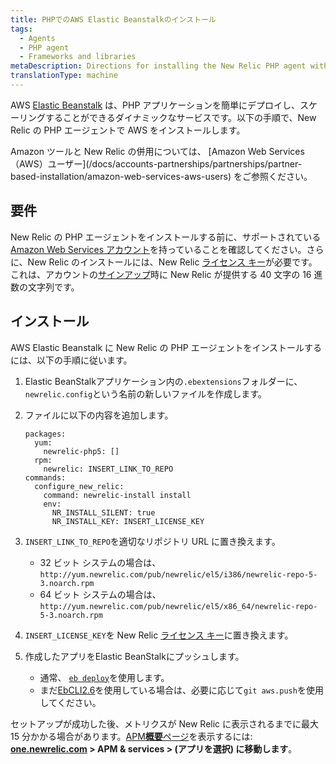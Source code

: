 ```yaml
---
title: PHPでのAWS Elastic Beanstalkのインストール
tags:
  - Agents
  - PHP agent
  - Frameworks and libraries
metaDescription: Directions for installing the New Relic PHP agent with Elastic Beanstalk.
translationType: machine
---
```


AWS [Elastic Beanstalk](https://aws.amazon.com/elasticbeanstalk) は、PHP アプリケーションを簡単にデプロイし、スケーリングすることができるダイナミックなサービスです。以下の手順で、New Relic の PHP エージェントで AWS をインストールします。

<Callout variant="tip">
  Amazon ツールと New Relic の併用については、 [Amazon Web Services（AWS）ユーザー](/docs/accounts-partnerships/partnerships/partner-based-installation/amazon-web-services-aws-users) をご参照ください。
</Callout>

## 要件

New Relic の PHP エージェントをインストールする前に、サポートされている[Amazon Web Services アカウント](http://aws.amazon.com/elasticbeanstalk/ "リンクが新しいウィンドウで開きます")を持っていることを確認してください。さらに、New Relic のインストールには、New Relic [ライセンス キー](/docs/apis/intro-apis/new-relic-api-keys/#license-key)が必要です。 これは、アカウントの[サインアップ](http://newrelic.com/signup "リンクが新しいウィンドウで開きます")時に New Relic が提供する 40 文字の 16 進数の文字列です。

## インストール

AWS Elastic Beanstalk に New Relic の PHP エージェントをインストールするには、以下の手順に従います。

1. Elastic BeanStalkアプリケーション内の`.ebextensions`フォルダーに、 `newrelic.config`という名前の新しいファイルを作成します。

2. ファイルに以下の内容を追加します。

   ```
   packages:
     yum:
       newrelic-php5: []
     rpm:
       newrelic: INSERT_LINK_TO_REPO
   commands:
     configure_new_relic:
       command: newrelic-install install
       env:
         NR_INSTALL_SILENT: true
         NR_INSTALL_KEY: INSERT_LICENSE_KEY
   ```

3. `INSERT_LINK_TO_REPO`を適切なリポジトリ URL に置き換えます。

   * 32 ビット システムの場合は、 `http://yum.newrelic.com/pub/newrelic/el5/i386/newrelic-repo-5-3.noarch.rpm`
   * 64 ビット システムの場合は、 `http://yum.newrelic.com/pub/newrelic/el5/x86_64/newrelic-repo-5-3.noarch.rpm`

4. `INSERT_LICENSE_KEY`を New Relic [ライセンス キー](/docs/apis/intro-apis/new-relic-api-keys/#license-key)に置き換えます。

5. 作成したアプリをElastic BeanStalkにプッシュします。

   * 通常、 [`eb deploy`](http://docs.aws.amazon.com/elasticbeanstalk/latest/dg/eb3-deploy.html)を使用します。
   * まだ[EbCLI2.6](http://docs.aws.amazon.com/elasticbeanstalk/latest/dg/eb-cli.html)を使用している場合は、必要に応じて`git aws.push`を使用してください。

セットアップが成功した後、メトリクスが New Relic に表示されるまでに最大 15 分かかる場合があります。[APM**概要**ページ](/docs/apm/applications-menu/monitoring/applications-overview-dashboard)を表示するには: **[one.newrelic.com](https://one.newrelic.com/all-capabilities) > APM & services > (アプリを選択) に移動します**。